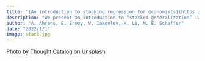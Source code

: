 ```yaml
---
title: "[An introduction to stacking regression for economists](https://link.springer.com/chapter/10.1007/978-3-030-97273-8_2)"
description: "We present an introduction to “stacked generalization” (Wolpert in Neural Networks 5(2):241–259, 1992 [21]). The increased availability of “Big Data” in economics and the emergence of non-traditional machine learning tools presents new opportunities for applied economics, but it also imposes additional challenges. The full range of supervised learning algorithms offers a rich variety of methods, each of which could be more efficient in addressing a specific problem. Selecting the optimal algorithm and tuning its parameters can be time-consuming due to potential lack of experience in machine learning and relevant economic literature. “Stacking” is a useful tool that can be used to address this: it is an ensemble method for combining multiple supervised machine learners in order to achieve more accurate predictions than could be produced by any of the individual machine learners. Besides providing an introduction to the stacking methodology, we also present a short survey of some of the estimators or “base learners” that can be used with stacking: lasso, ridge, elastic net, support vector machines, gradient boosting, and random forests. Our empirical example of how to use stacking regression uses the study by Fatehkia et al. (PLOS ONE 14(2):1–16, 2019 [6]): predicting crime rates in localities using demographic and socioeconomic data combined with data from Facebook on user interests."
author: "A. Ahrens, E. Ersoy, V. Iakovlev, H. Li, M. E. Schaffer"
date: "2022/1/1"
image: stack.jpg
---
```


Photo by <a href="https://unsplash.com/@thoughtcatalog?utm_content=creditCopyText&utm_medium=referral&utm_source=unsplash">Thought Catalog</a> on <a href="https://unsplash.com/photos/person-holding-pile-of-books-o0Qqw21-0NI?utm_content=creditCopyText&utm_medium=referral&utm_source=unsplash">Unsplash</a>
      

